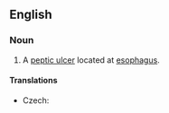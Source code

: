 ==English==
{{wikipedia}}

===Noun===
{{en-noun}}

# {{context|pathology|lang=en}} A [[peptic ulcer]] located at [[esophagus]].

====Translations====
{{trans-top|ulcer}}
* Czech: {{t|cs|jícnový vřed|m}}
{{trans-mid}}
{{trans-bottom}}